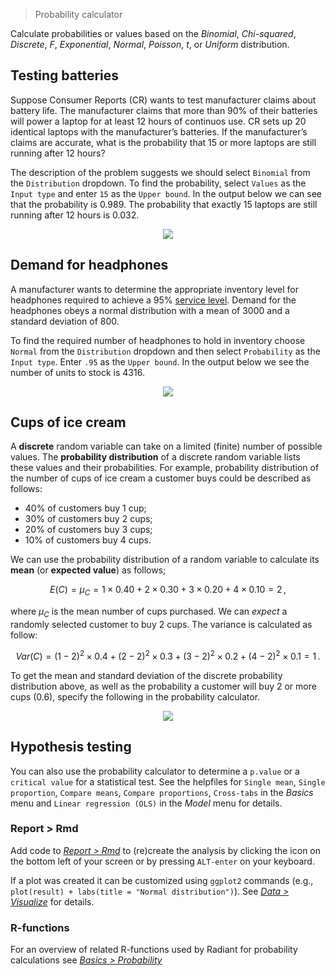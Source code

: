 > Probability calculator

Calculate probabilities or values based on the _Binomial_, _Chi-squared_, _Discrete_, _F_, _Exponential_, _Normal_, _Poisson_, _t_, or _Uniform_ distribution.

## Testing batteries

Suppose Consumer Reports (CR) wants to test manufacturer claims about battery life. The manufacturer claims that more than 90% of their batteries will power a laptop for at least 12 hours of continuos use. CR sets up 20 identical laptops with the manufacturer's batteries. If the manufacturer's claims are accurate, what is the probability that 15 or more laptops are still running after 12 hours?

The description of the problem suggests we should select `Binomial` from the `Distribution` dropdown. To find the probability, select `Values` as the `Input type` and enter `15` as the `Upper bound`. In the output below we can see that the probability is 0.989. The probability that exactly 15 laptops are still running after 12 hours is 0.032.

<p align="center"><img src="https://radiant-rstats.github.io/docs/basics/figures_basics//prob_calc_batteries.png"></p>

## Demand for headphones

A manufacturer wants to determine the appropriate inventory level for headphones required to achieve a 95% <a href="https://en.wikipedia.org/wiki/Service_level" target="_blank">service level</a>. Demand for the headphones obeys a normal distribution with a mean of 3000 and a standard deviation of 800.

To find the required number of headphones to hold in inventory choose `Normal` from the `Distribution` dropdown and then select `Probability` as the `Input type`. Enter `.95` as the `Upper bound`. In the output below we see the number of units to stock is 4316.

<p align="center"><img src="https://radiant-rstats.github.io/docs/basics/figures_basics//prob_calc_headphones.png"></p>

## Cups of ice cream

A **discrete** random variable can take on a limited (finite) number of possible values. The **probability distribution** of a discrete random variable lists these values and their probabilities. For example, probability distribution of the number of cups of ice cream a customer buys could be described as follows:

* 40% of customers buy 1 cup;
* 30% of customers buy 2 cups;
* 20% of customers buy 3 cups;
* 10% of customers buy 4 cups.

We can use the probability distribution of a random variable to calculate its **mean** (or **expected value**) as follows;

$$
  E(C) = \mu_C = 1 \times 0.40 + 2 \times 0.30 + 3 \times 0.20 + 4 \times 0.10 = 2\,,
$$

where $\mu_C$ is the mean number of cups purchased. We can _expect_ a randomly selected customer to buy 2 cups. The variance is calculated as follow:

$$
  Var(C) = (1 - 2)^2 \times 0.4 + (2 - 2)^2 \times 0.3 + (3 - 2)^2 \times 0.2 + (4 - 2)^2 \times 0.1 = 1\,.
$$

To get the mean and standard deviation of the discrete probability distribution above, as well as the probability a customer will buy 2 or more cups (0.6), specify the following in the probability calculator.

<p align="center"><img src="https://radiant-rstats.github.io/docs/basics/figures_basics//prob_calc_icecream.png"></p>

## Hypothesis testing

You can also use the probability calculator to determine a `p.value` or a `critical value` for a statistical test. See the helpfiles for `Single mean`, `Single proportion`, `Compare means`, `Compare proportions`, `Cross-tabs` in the _Basics_ menu and `Linear regression (OLS)` in the _Model_ menu for details.

### Report > Rmd

Add code to <a href="https://radiant-rstats.github.io/docs/data/report_rmd.html" target="_blank">_Report > Rmd_</a> to (re)create the analysis by clicking the <i title="report results" class="fa fa-edit"></i> icon on the bottom left of your screen or by pressing `ALT-enter` on your keyboard. 

If a plot was created it can be customized using `ggplot2` commands (e.g., `plot(result) + labs(title = "Normal distribution")`). See <a href="https://radiant-rstats.github.io/docs/data/visualize.html" target="_blank">_Data > Visualize_</a> for details.

### R-functions

For an overview of related R-functions used by Radiant for probability calculations see <a href = "https://radiant-rstats.github.io/radiant.basics/reference/index.html#section-basics-probability" target="_blank">_Basics > Probability_</a>

